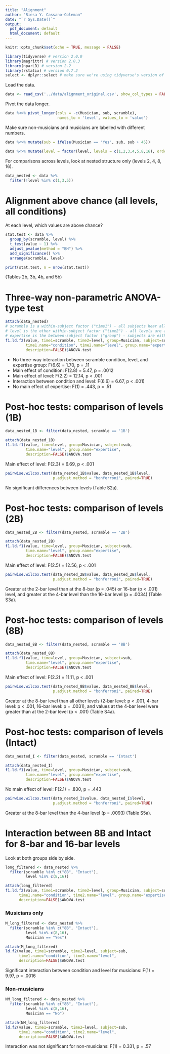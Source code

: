 ```yaml
---
title: "Alignment"
author: "Riesa Y. Cassano-Coleman"
date: "`r Sys.Date()`"
output:
  pdf_document: default
  html_document: default
---
```


```r
knitr::opts_chunk$set(echo = TRUE, message = FALSE)
```

```r
library(tidyverse) # version 2.0.0
library(magrittr) # version 2.0.3
library(nparLD) # version 2.2
library(rstatix) # version 0.7.2
select <- dplyr::select # make sure we're using tidyverse's version of select...
```

Load the data.
```r
data <- read_csv('../data/alignment_original.csv', show_col_types = FALSE)
```

Pivot the data longer.
```r
data %<>% pivot_longer(cols = -c(Musician, sub, scramble), 
                       names_to = 'level', values_to = 'value')
```

Make sure non-musicians and musicians are labelled with different numbers.
```r
data %<>% mutate(sub = ifelse(Musician == 'Yes', sub, sub + 45))
```

```r
data %<>% mutate(level = factor(level, levels = c(1,2,3,4,5,8,16), ordered = TRUE))
```

For comparisons across levels, look at nested structure only (levels 2, 4, 8, 16).
```r
data_nested <- data %>%
  filter(!level %in% c(1,3,5))
```


\newpage
# Alignment above chance (all levels, all conditions)

At each level, which values are above chance?
```r
stat.test <- data %>%
  group_by(scramble, level) %>%
  t_test(value ~ 1) %>%
  adjust_pvalue(method = "BH") %>%
  add_significance() %>%
  arrange(scramble, level)
```

```r
print(stat.test, n = nrow(stat.test))
```

(Tables 2b, 3b, 4b, and 5b)


\newpage
# Three-way non-parametric ANOVA-type test
```r
attach(data_nested)
# scramble is a within-subject factor ("time1") - all subjects hear all conditions
# level is the other within-subject factor ("time2") - all levels are analyzed
# expertise is the between-subject factor ("group") - subjects are either musicians or non-musicians
f1.ld.f2(value, time1=scramble, time2=level, group=Musician, subject=sub,
         time1.name="condition", time2.name="level", group.name="expertise", 
         description=FALSE)$ANOVA.test
```

* No three-way interaction between scramble condition, level, and expertise group: F(6.6) = 1.70, p = .11
* Main effect of condition: F(2.8) = 5.47, p = .0012
* Main effect of level: F(2.2) = 12.14, p < .001
* Interaction between condition and level: F(6.6) = 6.67, p < .001)
* No main effect of expertise: F(1) = .443, p = .51


\newpage
# Post-hoc tests: comparison of levels (1B)

```r
data_nested_1B <- filter(data_nested, scramble == '1B')
```

```r
attach(data_nested_1B)
f1.ld.f1(value, time=level, group=Musician, subject=sub,
         time.name="level", group.name="expertise", 
         description=FALSE)$ANOVA.test
```

Main effect of level: F(2.3) = 6.69, p < .001

\newpage
```r
pairwise.wilcox.test(data_nested_1B$value, data_nested_1B$level,
                     p.adjust.method = "bonferroni", paired=TRUE)
```
No significant differences between levels (Table S2a).


\newpage
# Post-hoc tests: comparison of levels (2B)

```r
data_nested_2B <- filter(data_nested, scramble == '2B')
```

```r
attach(data_nested_2B)
f1.ld.f1(value, time=level, group=Musician, subject=sub,
         time.name="level", group.name="expertise", 
         description=FALSE)$ANOVA.test
```

Main effect of level: F(2.5) = 12.56, p < .001

\newpage
```r
pairwise.wilcox.test(data_nested_2B$value, data_nested_2B$level,
                     p.adjust.method = "bonferroni", paired=TRUE)
```
Greater at the 2-bar level than at the 8-bar (p = .045) or 16-bar (p < .001) level, and greater at the 4-bar level than the 16-bar level (p = .0034) (Table S3a). 

\newpage
# Post-hoc tests: comparison of levels (8B)

```r
data_nested_8B <- filter(data_nested, scramble == '8B')
```

```r
attach(data_nested_8B)
f1.ld.f1(value, time=level, group=Musician, subject=sub,
         time.name="level", group.name="expertise", 
         description=FALSE)$ANOVA.test
```

Main effect of level: F(2.2) = 11.11, p < .001

\newpage
```r
pairwise.wilcox.test(data_nested_8B$value, data_nested_8B$level,
                     p.adjust.method = "bonferroni", paired=TRUE)
```

Greater at the 8-bar level than all other levels (2-bar level: p < .001, 4-bar level: p < .001, 16-bar level: p = .0031), and values at the 4-bar level were greater than at the 2-bar level (p < .001) (Table S4a).


\newpage
# Post-hoc tests: comparison of levels (Intact)

```r
data_nested_I <- filter(data_nested, scramble == 'Intact')
```

```r
attach(data_nested_I)
f1.ld.f1(value, time=level, group=Musician, subject=sub,
         time.name="level", group.name="expertise", 
         description=FALSE)$ANOVA.test
```

No main effect of level: F(2.1) = .830, p = .443

\newpage
```r
pairwise.wilcox.test(data_nested_I$value, data_nested_I$level,
                     p.adjust.method = "bonferroni", paired=TRUE)
```
Greater at the 8-bar level than the 4-bar level (p = .0093) (Table S5a).


\newpage
# Interaction between 8B and Intact for 8-bar and 16-bar levels

Look at both groups side by side.

```r
long_filtered <- data_nested %>%
  filter(scramble %in% c("8B", "Intact"),
         level %in% c(8,16))

attach(long_filtered)
f1.ld.f2(value, time1=scramble, time2=level, group=Musician, subject=sub,
      time1.name="condition", time2.name="level", group.name="expertise", 
      description=FALSE)$ANOVA.test
```

\newpage
### Musicians only

```r
M_long_filtered <- data_nested %>%
  filter(scramble %in% c("8B", "Intact"),
         level %in% c(8,16),
         Musician == "Yes")

attach(M_long_filtered)
ld.f2(value, time1=scramble, time2=level, subject=sub,
      time1.name="condition", time2.name="level", 
      description=FALSE)$ANOVA.test
```
Significant interaction between condition and level for musicians: F(1) = 9.97, p = .0016

\newpage
### Non-musicians 

```r
NM_long_filtered <- data_nested %>%
  filter(scramble %in% c("8B", "Intact"),
         level %in% c(8,16),
         Musician == "No")

attach(NM_long_filtered)
ld.f2(value, time1=scramble, time2=level, subject=sub,
      time1.name="condition", time2.name="level", 
      description=FALSE)$ANOVA.test
```

Interaction was not significant for non-musicians: F(1) = 0.331, p = .57